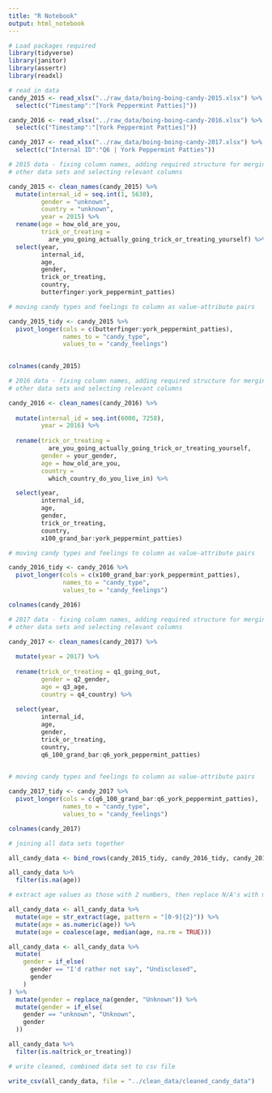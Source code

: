 ```yaml
---
title: "R Notebook"
output: html_notebook
---
```


```r
# Load packages required
library(tidyverse)
library(janitor)
library(assertr)
library(readxl)
```

```r
# read in data
candy_2015 <- read_xlsx("../raw_data/boing-boing-candy-2015.xlsx") %>% 
  select(c("Timestamp":"[York Peppermint Patties]"))

candy_2016 <- read_xlsx("../raw_data/boing-boing-candy-2016.xlsx") %>% 
  select(c("Timestamp":"[York Peppermint Patties]"))

candy_2017 <- read_xlsx("../raw_data/boing-boing-candy-2017.xlsx") %>% 
  select(c("Internal ID":"Q6 | York Peppermint Patties"))
```

```r
# 2015 data - fixing column names, adding required structure for merging with
# other data sets and selecting relevant columns

candy_2015 <- clean_names(candy_2015) %>% 
  mutate(internal_id = seq.int(1, 5630),
         gender = "unknown",
         country = "unknown",
         year = 2015) %>% 
  rename(age = how_old_are_you,
         trick_or_treating = 
           are_you_going_actually_going_trick_or_treating_yourself) %>% 
  select(year,
         internal_id, 
         age, 
         gender, 
         trick_or_treating, 
         country, 
         butterfinger:york_peppermint_patties)
```

```r
# moving candy types and feelings to column as value-attribute pairs

candy_2015_tidy <- candy_2015 %>% 
  pivot_longer(cols = c(butterfinger:york_peppermint_patties),
               names_to = "candy_type",
               values_to = "candy_feelings")
  
```


```r
colnames(candy_2015)
```


```r
# 2016 data - fixing column names, adding required structure for merging with
# other data sets and selecting relevant columns

candy_2016 <- clean_names(candy_2016) %>%
  
  mutate(internal_id = seq.int(6000, 7258),
         year = 2016) %>%
  
  rename(trick_or_treating =
           are_you_going_actually_going_trick_or_treating_yourself,
         gender = your_gender,
         age = how_old_are_you,
         country = 
           which_country_do_you_live_in) %>% 

  select(year,
         internal_id,
         age,
         gender,
         trick_or_treating,
         country,
         x100_grand_bar:york_peppermint_patties)
```

```r
# moving candy types and feelings to column as value-attribute pairs

candy_2016_tidy <- candy_2016 %>% 
  pivot_longer(cols = c(x100_grand_bar:york_peppermint_patties),
               names_to = "candy_type",
               values_to = "candy_feelings")
```


```r
colnames(candy_2016)
```

```r
# 2017 data - fixing column names, adding required structure for merging with
# other data sets and selecting relevant columns

candy_2017 <- clean_names(candy_2017) %>% 
  
  mutate(year = 2017) %>% 
  
  rename(trick_or_treating = q1_going_out,
         gender = q2_gender,
         age = q3_age,
         country = q4_country) %>% 
  
  select(year,
         internal_id,
         age,
         gender,
         trick_or_treating,
         country,
         q6_100_grand_bar:q6_york_peppermint_patties)
  
```

```r
# moving candy types and feelings to column as value-attribute pairs

candy_2017_tidy <- candy_2017 %>% 
  pivot_longer(cols = c(q6_100_grand_bar:q6_york_peppermint_patties),
               names_to = "candy_type",
               values_to = "candy_feelings")
```



```r
colnames(candy_2017)
```

```r
# joining all data sets together

all_candy_data <- bind_rows(candy_2015_tidy, candy_2016_tidy, candy_2017_tidy)
```


```r
all_candy_data %>% 
  filter(is.na(age))
```


```r
# extract age values as those with 2 numbers, then replace N/A's with median of age

all_candy_data <- all_candy_data %>% 
  mutate(age = str_extract(age, pattern = "[0-9]{2}")) %>%
  mutate(age = as.numeric(age)) %>% 
  mutate(age = coalesce(age, median(age, na.rm = TRUE)))
```



```r
all_candy_data <- all_candy_data %>% 
  mutate(
    gender = if_else(
      gender == "I'd rather not say", "Undisclosed",
      gender
    )
) %>% 
  mutate(gender = replace_na(gender, "Unknown")) %>% 
  mutate(gender = if_else(
    gender == "unknown", "Unknown",
    gender
  )) 
```

```r
all_candy_data %>% 
  filter(is.na(trick_or_treating))
```




```r
# write cleaned, combined data set to csv file

write_csv(all_candy_data, file = "../clean_data/cleaned_candy_data")
```



























